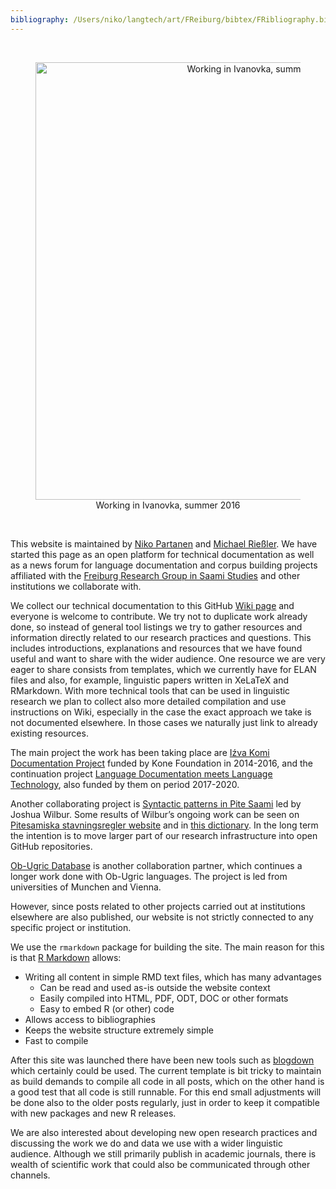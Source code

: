 ```yaml
---
bibliography: /Users/niko/langtech/art/FReiburg/bibtex/FRibliography.bib
---
```


</br>

<center>
<figure>
<img src="https://langdoc.github.io/IKDP-2/media/boompole.jpg" alt="Working in Ivanovka, summer 2016" style="width:700px">
</br>
<figcaption>Working in Ivanovka, summer 2016</figcaption>
</figure>
</center>

</br>

This website is maintained by [Niko Partanen](https://www.slm.uni-hamburg.de/ifuu/personen/niko-partanen.html) and [Michael Rießler](https://www.skandinavistik.uni-freiburg.de/institut/mitarbeiter/riessler/). We have started this page as an open platform for technical documentation as well as a news forum for language documentation and corpus building projects affiliated with the [Freiburg Research Group in Saami Studies](http://saami.uni-freiburg.de/) and other institutions we collaborate with.

We collect our technical documentation to this GitHub [Wiki page](https://github.com/langdoc/FRechdoc/wiki) and everyone is welcome to contribute. We try not to duplicate work already done, so instead of general tool listings we try to gather resources and information directly related to our research practices and questions. This includes introductions, explanations and resources that we have found useful and want to share with the wider audience. One resource we are very eager to share consists from templates, which we currently have for ELAN files and also, for example, linguistic papers written in XeLaTeX and RMarkdown. With more technical tools that can be used in linguistic research we plan to collect also more detailed compilation and use instructions on Wiki, especially in the case the exact approach we take is not documented elsewhere. In those cases we naturally just link to already existing resources.

The main project the work has been taking place are [Iźva Komi Documentation Project](https://langdoc.github.io/IKDP/) funded by Kone Foundation in 2014-2016, and the continuation project [Language Documentation meets Language Technology](https://langdoc.github.io/IKDP-2/), also funded by them on period 2017-2020.

Another collaborating project is [Syntactic patterns in Pite Saami](http://saami.uni-freiburg.de/psdp/syntax/) led by Joshua Wilbur. Some results of Wilbur's ongoing work can be seen on [Pitesamiska stavningsregler website](http://saami.uni-freiburg.de/psdp/stavningsregler/main.php) and in [this dictionary](http://saami.uni-freiburg.de/psdp/pite-lex/simple_search.php?searchMode=off&lang=Swe). In the long term the intention is to move larger part of our research infrastructure into open GitHub repositories.

[Ob-Ugric Database](http://www.babel.gwi.uni-muenchen.de/) is another collaboration partner, which continues a longer work done with Ob-Ugric languages. The project is led from universities of Munchen and Vienna.

However, since posts related to other projects carried out at institutions elsewhere are also published, our website is not strictly connected to any specific project or institution.

We use the `rmarkdown` package for building the site. The main reason for this is that [R Markdown](http://rmarkdown.rstudio.com/) allows:

* Writing all content in simple RMD text files, which has many advantages
    + Can be read and used as-is outside the website context 
    + Easily compiled into HTML, PDF, ODT, DOC or other formats
    + Easy to embed R (or other) code
* Allows access to bibliographies
* Keeps the website structure extremely simple
* Fast to compile

After this site was launched there have been new tools such as [blogdown](https://github.com/rstudio/blogdown) which certainly could be used. The current template is bit tricky to maintain as build demands to compile all code in all posts, which on the other hand is a good test that all code is still runnable. For this end small adjustments will be done also to the older posts regularly, just in order to keep it compatible with new packages and new R releases.

We are also interested about developing new open research practices and discussing the work we do and data we use with a wider linguistic audience. Although we still primarily publish in academic journals, there is wealth of scientific work that could also be communicated through other channels.
